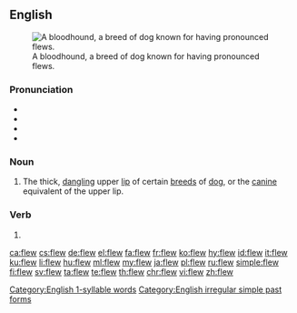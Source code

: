 ==English==
[[File:Bloodhound.jpg|thumb|A bloodhound, a breed of dog known for having pronounced flews.]]

===Pronunciation===
* {{audio|en-us-flew.ogg|Audio (US)|lang=en}}
* {{IPA|/fluː/|lang=en}}
* {{rhymes|uː|lang=en}}
* {{homophones|lang=en|flu|flue}}

[[Category:English 1-syllable words]]

===Noun===
{{en-noun}}

# {{lb|en|chiefly plural}} The thick, [[dangling]] upper [[lip]] of certain [[breed]]s of [[dog]], or the [[canine]] equivalent of the upper lip.

===Verb===
{{head|en|verb form}}

# {{en-simple past of|fly}}

[[Category:English irregular simple past forms]]

[[ca:flew]]
[[cs:flew]]
[[de:flew]]
[[el:flew]]
[[fa:flew]]
[[fr:flew]]
[[ko:flew]]
[[hy:flew]]
[[id:flew]]
[[it:flew]]
[[ku:flew]]
[[li:flew]]
[[hu:flew]]
[[ml:flew]]
[[my:flew]]
[[ja:flew]]
[[pl:flew]]
[[ru:flew]]
[[simple:flew]]
[[fi:flew]]
[[sv:flew]]
[[ta:flew]]
[[te:flew]]
[[th:flew]]
[[chr:flew]]
[[vi:flew]]
[[zh:flew]]